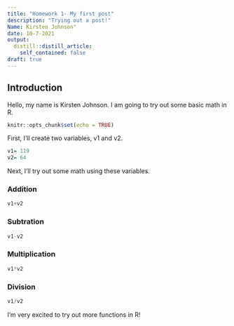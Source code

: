```yaml
---
title: "Homework 1- My first post"
description: "Trying out a post!"
Name: Kirsten Johnson"
date: 10-7-2021
output:
  distill::distill_article:
    self_contained: false
draft: true
---
```

## Introduction

Hello, my name is Kirsten Johnson. I am going to try out some basic math in R.

```r
knitr::opts_chunk$set(echo = TRUE)
```

First, I'll create two variables, v1 and v2.

```r
v1= 119
v2= 64
```
Next, I'll try out some math using these variables.

### Addition

```r
v1+v2
```
### Subtration

```r
v1-v2
```

### Multiplication

```r
v1*v2
```

### Division

```r
v1/v2
```


I'm very excited to try out more functions in R!

